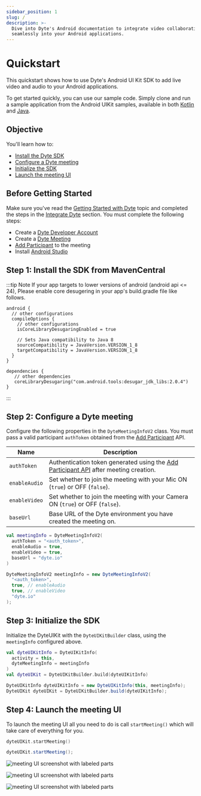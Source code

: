 ```yaml
---
sidebar_position: 1
slug: /
description: >-
  Dive into Dyte's Android documentation to integrate video collaboration
  seamlessly into your Android applications.
---
```



# Quickstart

This quickstart shows how to use Dyte's Android UI Kit SDK to add live video and
audio to your Android applications.

To get started quickly, you can use our sample code. Simply clone and run a sample application
from the Android UIKit samples, available in both [Kotlin](https://github.com/dyte-io/android-samples/tree/main/samples/android-ui-kit-sample-kotlin) and [Java](https://github.com/dyte-io/android-samples/tree/main/samples/android-uikit-sample-java).

## Objective

You'll learn how to:

- [Install the Dyte SDK](#step-1-install-the-sdk-from-mavencentral)
- [Configure a Dyte meeting](#step-2-configure-a-dyte-meeting)
- [Initialize the SDK](#step-3-initialize-the-sdk)
- [Launch the meeting UI](#step-4-launch-the-meeting-ui)

## Before Getting Started

Make sure you've read the
[Getting Started with Dyte](/getting-started) topic and
completed the steps in the
[Integrate Dyte](/getting-started#integrate-dyte) section.
You must complete the following steps:

- Create a [Dyte Developer Account](https://dev.dyte.io/)
- Create a
  [Dyte Meeting](/api/?v=v2#/operations/create_meeting)
- [Add Participant](/api/?v=v2#/operations/add_participant)
  to the meeting
- Install [Android Studio](https://developer.android.com/studio)

## Step 1: Install the SDK from MavenCentral

<MavenLatestInstallation pkg="uikit" />

:::tip Note
If your app targets to lower versions of android (android api \<= 24), Please enable core desugering in your app's build.gradle file like follows.

```
android {
  // other configurations
  compileOptions {
    // other configurations
    isCoreLibraryDesugaringEnabled = true

    // Sets Java compatibility to Java 8
    sourceCompatibility = JavaVersion.VERSION_1_8
    targetCompatibility = JavaVersion.VERSION_1_8
  }
}

dependencies {
   // other dependencies
   coreLibraryDesugaring("com.android.tools:desugar_jdk_libs:2.0.4")
}
```

:::

## Step 2: Configure a Dyte meeting

Configure the following properties in the `DyteMeetingInfoV2` class. You must pass a valid participant `authToken`
obtained from the [Add Participant](/api/?v=v2#/operations/add_participant) API.

| Name          | Description                                                                                                                    |
| ------------- | ------------------------------------------------------------------------------------------------------------------------------ |
| `authToken`   | Authentication token generated using the [Add Participant API](/api/?v=v2#/operations/add_participant) after meeting creation. |
| `enableAudio` | Set whether to join the meeting with your Mic ON (`true`) or OFF (`false`).                                                    |
| `enableVideo` | Set whether to join the meeting with your Camera ON (`true`) or OFF (`false`).                                                 |
| `baseUrl`     | Base URL of the Dyte environment you have created the meeting on.                                                              |

<Tabs groupId="dyte-android-uikit">
  <TabItem value="kotlin" label="Kotlin" default>

```kotlin
val meetingInfo = DyteMeetingInfoV2(
  authToken = "<auth_token>",
  enableAudio = true,
  enableVideo = true,
  baseUrl = "dyte.io"
)
```

  </TabItem>

  <TabItem value="java" label="Java">

```java
DyteMeetingInfoV2 meetingInfo = new DyteMeetingInfoV2(
  "<auth_token>",
  true, // enableAudio
  true, // enableVideo
  "dyte.io"
);
```

  </TabItem>
</Tabs>

## Step 3: Initialize the SDK

Initialize the DyteUIKit with the `DyteUIKitBuilder` class, using the `meetingInfo` configured above.

<Tabs groupId="dyte-android-uikit">
  <TabItem value="kotlin" label="Kotlin" default>

```kotlin
val dyteUIKitInfo = DyteUIKitInfo(
  activity = this,
  dyteMeetingInfo = meetingInfo
)
val dyteUIKit = DyteUIKitBuilder.build(dyteUIKitInfo)
```

  </TabItem>

  <TabItem value="java" label="Java">

```java
DyteUIKitInfo dyteUIKitInfo = new DyteUIKitInfo(this, meetingInfo);
DyteUIKit dyteUIKit = DyteUIKitBuilder.build(dyteUIKitInfo);
```

  </TabItem>
</Tabs>

## Step 4: Launch the meeting UI

To launch the meeting UI all you need to do is call `startMeeting()` which will take
care of everything for you.

<Tabs groupId="dyte-android-uikit">
  <TabItem value="kotlin" label="Kotlin" default>

```kotlin
dyteUIKit.startMeeting()
```

  </TabItem>

  <TabItem value="java" label="Java">

```java
dyteUIKit.startMeeting();
```

  </TabItem>
</Tabs>

![meeting UI screenshot with labeled parts](/static/mobile/0.x.x/mobile-setup.png)

![meeting UI screenshot with labeled parts](/static/mobile/0.x.x/mobile-meeting.png)

![meeting UI screenshot with labeled parts](/static/mobile/0.x.x/mobile-meeting-options.png)

<head>
  <title>Android Quickstart</title>
  <meta
    name="description"
    content="Dive into Dyte's Android documentation to integrate video collaboration seamlessly into your Android applications."
  />
</head>
